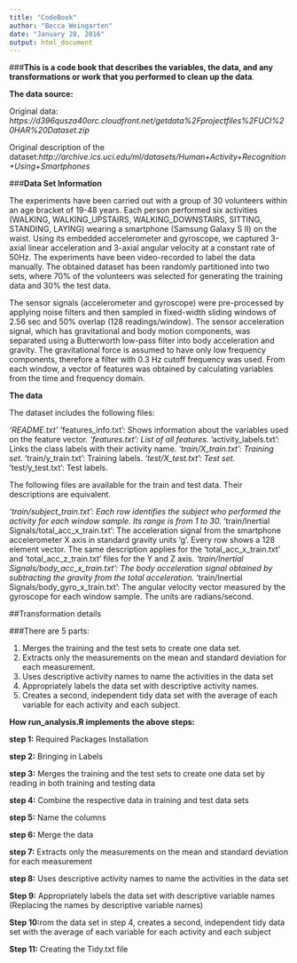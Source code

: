 ```yaml
---
title: "CodeBook"
author: "Becca Weingarten"
date: "January 28, 2016"
output: html_document
---
```



###**This is a code book that describes the variables, the data, and any transformations or work that you performed to clean up the data**.

**The data source:**

Original data: *https://d396qusza40orc.cloudfront.net/getdata%2Fprojectfiles%2FUCI%20HAR%20Dataset.zip*

Original description of the dataset:*http://archive.ics.uci.edu/ml/datasets/Human+Activity+Recognition+Using+Smartphones*

###**Data Set Information**

The experiments have been carried out with a group of 30 volunteers within an age bracket of 19-48 years. Each person performed six activities (WALKING, WALKING_UPSTAIRS, WALKING_DOWNSTAIRS, SITTING, STANDING, LAYING) wearing a smartphone (Samsung Galaxy S II) on the waist. Using its embedded accelerometer and gyroscope, we captured 3-axial linear acceleration and 3-axial angular velocity at a constant rate of 50Hz. The experiments have been video-recorded to label the data manually. The obtained dataset has been randomly partitioned into two sets, where 70% of the volunteers was selected for generating the training data and 30% the test data.

The sensor signals (accelerometer and gyroscope) were pre-processed by applying noise filters and then sampled in fixed-width sliding windows of 2.56 sec and 50% overlap (128 readings/window). The sensor acceleration signal, which has gravitational and body motion components, was separated using a Butterworth low-pass filter into body acceleration and gravity. The gravitational force is assumed to have only low frequency components, therefore a filter with 0.3 Hz cutoff frequency was used. From each window, a vector of features was obtained by calculating variables from the time and frequency domain.

**The data**

The dataset includes the following files:

*'README.txt'
*'features_info.txt': Shows information about the variables used on the feature vector.
*'features.txt': List of all features.
*'activity_labels.txt': Links the class labels with their activity name.
*'train/X_train.txt': Training set.
*'train/y_train.txt': Training labels.
*'test/X_test.txt': Test set.
*'test/y_test.txt': Test labels.

The following files are available for the train and test data. Their descriptions are equivalent.

*'train/subject_train.txt': Each row identifies the subject who performed the activity for each window sample. Its range is from 1 to 30.
*'train/Inertial Signals/total_acc_x_train.txt': The acceleration signal from the smartphone accelerometer X axis in standard gravity units 'g'. Every row shows a 128 element vector. The same description applies for the 'total_acc_x_train.txt' and 'total_acc_z_train.txt' files for the Y and Z axis.
*'train/Inertial Signals/body_acc_x_train.txt': The body acceleration signal obtained by subtracting the gravity from the total acceleration.
*'train/Inertial Signals/body_gyro_x_train.txt': The angular velocity vector measured by the gyroscope for each window sample. The units are radians/second.


##Transformation details

###There are 5 parts:

1. Merges the training and the test sets to create one data set.
2. Extracts only the measurements on the mean and standard deviation for each measurement.
3. Uses descriptive activity names to name the activities in the data set
4. Appropriately labels the data set with descriptive activity names.
5. Creates a second, independent tidy data set with the average of each variable for each activity and each subject.

**How run_analysis.R implements the above steps:**

**step 1:** Required Packages Installation

**step 2:** Bringing in Labels

**step 3:** Merges the training and the test sets to create one data set by reading in both training and       testing data

**step 4:** Combine the respective data in training and test data sets

**step 5:** Name the columns

**step 6:** Merge the data

**step 7:** Extracts only the measurements on the mean and standard deviation for each measurement

**step 8:** Uses descriptive activity names to name the activities in the data set

**Step 9:** Appropriately labels the data set with descriptive variable names (Replacing the names by 
descriptive variable names)

**Step 10:**rom the data set in step 4, creates a second, independent tidy data set with the average of each variable for each activity and each subject

**Step 11:** Creating the Tidy.txt file

